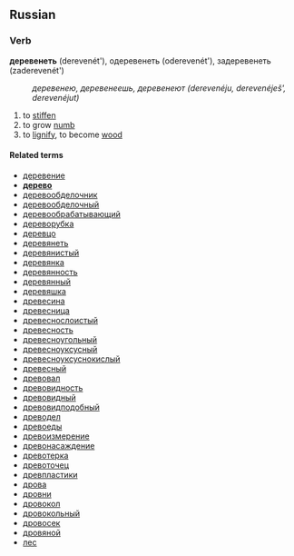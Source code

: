 ==Russian==
===Verb===
'''деревенеть''' (derevenét'), одеревенеть (oderevenét'), задеревенеть (zaderevenét')
:''деревенею, деревенеешь, деревенеют (derevenéju, derevenéješ', derevenéjut)''

#to [[stiffen]]
#to grow [[numb]]
#to [[lignify]], to become [[wood]]

====Related terms====
*[[деревение]]
*'''[[дерево]]'''
*[[деревообделочник]]
*[[деревообделочный]]
*[[деревообрабатывающий]]
*[[дереворубка]]
*[[деревцо]]
*[[деревянеть]]
*[[деревянистый]]
*[[деревянка]]
*[[деревянность]]
*[[деревянный]]
*[[деревяшка]]
*[[древесина]]
*[[древесница]]
*[[древеснослоистый]]
*[[древесность]]
*[[древесноугольный]]
*[[древесноуксусный]]
*[[древесноуксуснокислый]]
*[[древесный]]
*[[древовал]]
*[[древовидность]]
*[[древовидный]]
*[[древовидподобный]]
*[[древодел]]
*[[древоеды]]
*[[древоизмерение]]
*[[древонасаждение]]
*[[древотерка]]
*[[древоточец]]
*[[древпластики]]
*[[дрова]]
*[[дровни]]
*[[дровокол]]
*[[дровокольный]]
*[[дровосек]]
*[[дровяной]]
*[[лес]]